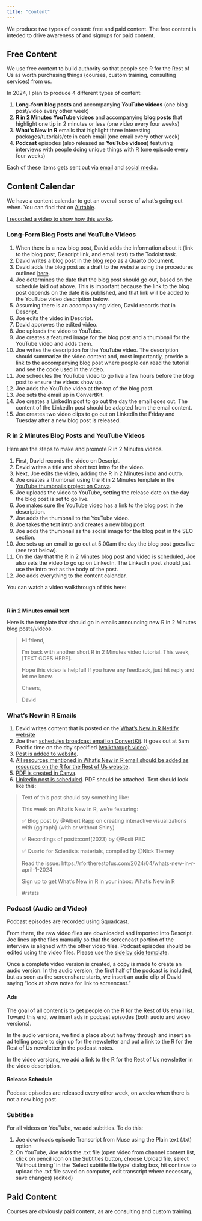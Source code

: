 ```yaml
---
title: "Content"
---
```


We produce two types of content: free and paid content. The free content is inteded to drive awareness of and signups for paid content. 

## Free Content

We use free content to build authority so that people see R for the Rest of Us as worth purchasing things (courses, custom training, consulting services) from us.

In 2024, I plan to produce 4 different types of content:

1. **Long-form blog posts** and accompanying **YouTube videos** (one blog post/video every other week)
2. **R in 2 Minutes YouTube videos** and accompanying **blog posts** that highlight one tip in 2 minutes or less (one video every four weeks)
3. **What's New in R** emails that highlight three interesting packages/tutorials/etc in each email (one email every other week)
4. **Podcast** episodes (also released as **YouTube videos**) featuring interviews with people doing unique things with R (one episode every four weeks)

Each of these items gets sent out via [email](email-marketing.qmd) and [social media](social-media.qmd).

## Content Calendar

We have a content calendar to get an overall sense of what's going out when. You can find that on [Airtable](https://airtable.com/appT0WIaSbe04ZU4r/tbliMwZdWOcjN5FS8/viw53Loqe6w5UEbZL?blocks=hide).

[I recorded a video to show how this works](https://muse.ai/vt/4roR5EG).

### Long-Form Blog Posts and YouTube Videos

1. When there is a new blog post, David adds the information about it (link to the blog post, Descript link, and email text) to the Todoist task.
1. David writes a blog post in the [blog repo](https://github.com/rfortherestofus/blog) as a Quarto document. 
1. David adds the blog post as a draft to the website using the procedures outlined [here](https://github.com/rfortherestofus/rfortherestofus.com?tab=readme-ov-file#quarto-importer).
1. Joe determines the date that the blog post should go out, based on the schedule laid out above. This is important because the link to the blog post depends on the date it is published, and that link will be added to the YouTube video description below.
1. Assuming there is an accompanying video, David records that in Descript. 
1. Joe edits the video in Descript.
1. David approves the edited video.
1. Joe uploads the video to YouTube. 
1. Joe creates a featured image for the blog post and a thumbnail for the YouTube video and adds them.
1. Joe writes the description for the YouTube video. The description should summarize the video content and, most importantly, provide a link to the accompanying blog post where people can read the tutorial and see the code used in the video. 
1. Joe schedules the YouTube video to go live a few hours before the blog post to ensure the videos show up.
1. Joe adds the YouTube video at the top of the blog post.
1. Joe sets the email up in ConvertKit.
1. Joe creates a LinkedIn post to go out the day the email goes out. The content of the LinkedIn post should be adapted from the email content.
1. Joe creates two video clips to go out on LinkedIn the Friday and Tuesday after a new blog post is released. 

### R in 2 Minutes Blog Posts and YouTube Videos

Here are the steps to make and promote R in 2 Minutes videos.

1. First, David records the video on Descript.
1. David writes a title and short text intro for the video.
1. Next, Joe edits the video, adding the R in 2 Minutes intro and outro.
1. Joe creates a thumbnail using the R in 2 Minutes template in the [YouTube thumbnails project on Canva](https://www.canva.com/design/DAF9nXMmRH0/9wfI47oEUa20zFF20tcKGQ/edit?utm_content=DAF9nXMmRH0&utm_campaign=designshare&utm_medium=link2&utm_source=sharebutton).
1. Joe uploads the video to YouTube, setting the release date on the day the blog post is set to go live.
1. Joe makes sure the YouTube video has a link to the blog post in the description. 
1. Joe adds the thumbnail to the YouTube video.
1. Joe takes the text intro and creates a new blog post. 
1. Joe adds the thumbnail as the social image for the blog post in the SEO section. 
1. Joe sets up an email to go out at 5:00am the day the blog post goes live (see text below).
1. On the day that the R in 2 Minutes blog post and video is scheduled, Joe also sets the video to go up on LinkedIn. The LinkedIn post should just use the intro text as the body of the post.
1. Joe adds everything to the content calendar.

You can watch a video walkthrough of this here:

<div class="muse-video-player" data-video="T4iH2pe" data-links="0" data-logo="0" data-title="0" data-width="100%"></div><script src="https://muse.ai/static/js/embed-player.min.js"></script>

<br>

**R in 2 Minutes email text**

Here is the template that should go in emails announcing new R in 2 Minutes blog posts/videos.

> Hi friend,
> 
> I'm back with another short R in 2 Minutes video tutorial. This week, [TEXT GOES HERE].
> 
> Hope this video is helpful! If you have any feedback, just hit reply and let me know.
> 
> Cheers,
>
> David

### What's New in R Emails

1. David writes content that is posted on the [What's New in R Netlify website](https://whatsnewwithr.netlify.app/)
1. Joe then [schedules broadcast email on ConvertKit](https://app.convertkit.com/campaigns). It goes out at 5am Pacific time on the day specified ([walkthrough video](https://show.rfor.us/NhDzNg0H)).
1. [Post is added to website](https://rfortherestofus.com/cp/collections/blog).
1. [All resources mentioned in What's New in R email should be added as resources on the R for the Rest of Us website](https://rfortherestofus.com/cp/collections/resources/entries/create/default).
1. [PDF is created in Canva](https://www.canva.com/design/DAF5g0IFWo4/J7uby69jtK9Vvh5jfcw4Wg/view?mode=preview).
1. [LinkedIn post is scheduled](https://publish.buffer.com/profile/62006137b475f9032331c5db/tab/queue). PDF should be attached. Text should look like this:

> Text of this post should say something like:
> 
> This week on What's New in R, we're featuring:
> 
> ✅ Blog post by @Albert Rapp on creating interactive visualizations with {ggiraph} (with or without Shiny)
> 
> ✅ Recordings of posit::conf(2023) by @Posit PBC
> 
> ✅ Quarto for Scientists materials, compiled by @Nick Tierney
> 
> Read the issue: https://rfortherestofus.com/2024/04/whats-new-in-r-april-1-2024
> 
> Sign up to get What's New in R in your inbox: What's New in R
> 
> #rstats

### Podcast (Audio and Video)

Podcast episodes are recorded using Squadcast. 

From there, the raw video files are downloaded and imported into Descript. Joe lines up the files manually so that the screencast portion of the interview is aligned with the other video files. Podcast episodes should be edited using the video files. Please use the [side by side template](https://web.descript.com/11d9eca5-cccd-4bd0-8c71-09fa78670076). 

Once a complete video version is created, a copy is made to create an audio version. In the audio version, the first half of the podcast is included, but as soon as the screenshare starts, we insert an audio clip of David saying "look at show notes for link to screencast."

#### Ads

The goal of all content is to get people on the R for the Rest of Us email list. Toward this end, we insert ads in podcast episodes (both audio and video versions). 

In the audio versions, we find a place about halfway through and insert an ad telling people to sign up for the newsletter and put a link to the R for the Rest of Us newsletter in the podcast notes.

In the video versions, we add a link to the R for the Rest of Us newsletter in the video description.

#### Release Schedule

Podcast episodes are released every other week, on weeks when there is not a new blog post. 

### Subtitles

For all videos on YouTube, we add subtitles. To do this:

1. Joe downloads episode Transcript from Muse using the Plain text (.txt) option
1. On YouTube, Joe adds the .txt file (open video from channel content list, click on pencil icon on the Subtitles button, choose Upload file, select ‘Without timing’ in the ‘Select subtitle file type’ dialog box, hit continue to upload the .txt file saved on computer, edit transcript where necessary, save changes) (edited)

## Paid Content

Courses are obviously paid content, as are consulting and custom training.